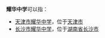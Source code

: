 '''耀华中学'''可以指：

* [[天津市耀华中学|天津市耀华中学]]，位于[[天津市|天津市]]
* [[长沙市耀华中学|长沙市耀华中学]]，位于[[湖南省|湖南省]][[长沙市|长沙市]]

{{disambig|cat=四字教育机构消歧义}}